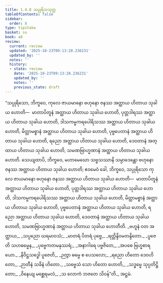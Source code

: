 ```yaml
---
title: 1.4.8 သပ္ပုရိသသုတ္တ
tableOfContents: false
sidebar:
  order: 8
type: tipitaka
basket: su
book: a8
review:
  current: review
  updated: '2025-10-23T09:13:28.236231'
  updated_by: ''
  notes: ''
  history:
  - state: review
    date: '2025-10-23T09:13:28.236231'
    updated_by: ''
    notes: ''
    previous_state: draft
---
```



<ReviewStatus review={frontmatter.review} showDetails={true} />

<HypothesisAnnotation frontmatter={frontmatter} />

<DynamicBreadcrumb />

<Division number="38" book="a8" e="ch" v="17" p="75">

<Paragraph number="360" book="a8">
“သပ္ပုရိသော, ဘိက္ခဝေ, ကုလေ ဇာယမာနော ဗဟုနော ဇနဿ အတ္ထာယ ဟိတာယ သုခါယ ဟောတိ—  မာတာပိတူနံ အတ္ထာယ ဟိတာယ သုခါယ ဟောတိ, ပုတ္တဒါရဿ အတ္ထာယ ဟိတာယ သုခါယ ဟောတိ, ဒါသကမ္မကရပေါရိသဿ အတ္ထာယ ဟိတာယ သုခါယ ဟောတိ, မိတ္တာမစ္စာနံ အတ္ထာယ ဟိတာယ သုခါယ ဟောတိ, ပုဗ္ဗပေတာနံ အတ္ထာယ ဟိတာယ သုခါယ ဟောတိ, ရညော အတ္ထာယ ဟိတာယ သုခါယ ဟောတိ, ဒေဝတာနံ အတ္ထာယ ဟိတာယ သုခါယ ဟောတိ, သမဏဗြာဟ္မဏာနံ အတ္ထာယ ဟိတာယ သုခါယ ဟောတိ.
</Paragraph>

<Paragraph number="361" book="a8">
သေယျထာပိ, ဘိက္ခဝေ, မဟာမေဃော သဗ္ဗသဿာနိ သမ္ပာဒေန္တော ဗဟုနော ဇနဿ အတ္ထာယ ဟိတာယ သုခါယ ဟောတိ; ဧဝမေဝံ ခေါ, ဘိက္ခဝေ, သပ္ပုရိသော ကုလေ ဇာယမာနော ဗဟုနော ဇနဿ အတ္ထာယ ဟိတာယ သုခါယ ဟောတိ—  မာတာပိတူနံ အတ္ထာယ ဟိတာယ သုခါယ ဟောတိ, ပုတ္တဒါရဿ အတ္ထာယ ဟိတာယ သုခါယ ဟောတိ, ဒါသကမ္မကရပေါရိသဿ အတ္ထာယ ဟိတာယ သုခါယ ဟောတိ, မိတ္တာမစ္စာနံ အတ္ထာယ ဟိတာယ သုခါယ ဟောတိ, ပုဗ္ဗပေတာနံ အတ္ထာယ ဟိတာယ သုခါယ ဟောတိ, ရညော အတ္ထာယ ဟိတာယ သုခါယ ဟောတိ, ဒေဝတာနံ အတ္ထာယ ဟိတာယ သုခါယ ဟောတိ, သမဏဗြာဟ္မဏာနံ အတ္ထာယ ဟိတာယ သုခါယ ဟောတီတိ.
</Paragraph>

<Paragraph number="362" type="verses" book="a8">
_ဗဟူနံ ဝတ အတ္ထာယ,_  
_သပ္ပညော ဃရမာဝသံ;_  
_မာတရံ ပိတရံ ပုဗ္ဗေ,_  
_ရတ္တိန္ဒိဝမတန္ဒိတော._  

</Paragraph>

<Paragraph number="363" type="verses" book="a8">
_ပူဇေတိ သဟဓမ္မေန,_  
_ပုဗ္ဗေကတမနုဿရံ;_  
_အနာဂါရေ ပဗ္ဗဇိတေ,_  
_အပစေ ဗြဟ္မစာရယော._  

</Paragraph>

<Paragraph number="364" type="verses" book="a8">
_နိဝိဋ္ဌသဒ္ဓေါ ပူဇေတိ,_  
_ဉတွာ ဓမ္မေ စ ပေသလော;_  
_ရညော ဟိတော ဒေဝဟိတော,_  
_ဉာတီနံ သခိနံ ဟိတော._  

</Paragraph>

<Paragraph number="365" type="verses" book="a8">
_သဗ္ဗေသံ သော ဟိတော ဟောတိ,_  
_သဒ္ဓမ္မေ သုပ္ပတိဋ္ဌိတော;_  
_ဝိနေယျ မစ္ဆေရမလံ,_  
_သ လောကံ ဘဇတေ သိဝန်”တိ._  


</Paragraph>
</Division>

<Paragraph number="366" type="center" book="a8">
အဋ္ဌမံ.
</Paragraph>